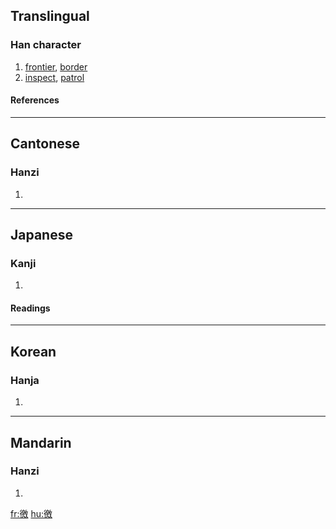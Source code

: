 ==Translingual==
===Han character===
{{Han char|rn=60|rad=彳|as=13|sn=16|four=2824<sub>0</sub>|canj=竹人竹尸大 (HOHSK)}}
# [[frontier]], [[border]]
# [[inspect]], [[patrol]]
====References====
{{Han ref|kx=0371.270|dkj=10261|dj=0699.140|hdz=20845.120|uh=5FBC|ud=24508|bh=E975|bd=59765}}
----
==Cantonese==
===Hanzi===
{{yue-hanzi|jyut=|y=giu2, giu3}}
# {{defn|Cantonese}}
----
==Japanese==
===Kanji===
{{ja-kanji|grade=|rs=彳13}}
# {{defn|Japanese}} 
====Readings====
{{ja-readings|on=[[きょう]] (kyō), [[ぎょう]] (gyō), [[よう]] (yō)|kun=[[めぐる]] (meguru), [[もとめる]] (motomeru), [[かすめる]] (kasumeru)}}
----
==Korean==
===Hanja===
{{ko-hanja|hangeul=요|eumhun=|rv=yo|mr=yo|y=yo}}
# {{defn|Korean}}
----
==Mandarin==
===Hanzi===
{{cmn-hanzi|pin=[[jiào]] (jiao4)|wg=chiao<sup>4</sup>}}
# {{defn|Mandarin}}

[[fr:徼]]
[[hu:徼]]